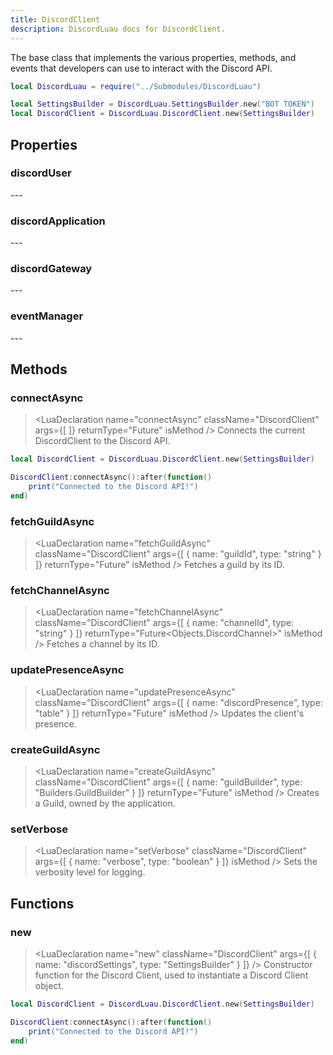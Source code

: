 ```yaml
---
title: DiscordClient
description: DiscordLuau docs for DiscordClient.
---
```

[//]: # (This file was automatically compiled through the Generator luau code under this repository)
[//]: # (if you want to edit the documentation of discord-luau, please write changes)
[//]: # (to the discord-luau repository itself, we extract the comments from discord-luau and translate)
[//]: # (them into markdown files that Nextra can interpret!)

[//]: # (----- DOCUMENT IMPORTS ----- )


[//]: # (----- DOCUMENT DESCRIPTION ----- )

The base class that implements the various properties, methods, and events that developers can use to interact with the Discord API.

```lua
local DiscordLuau = require("../Submodules/DiscordLuau")

local SettingsBuilder = DiscordLuau.SettingsBuilder.new("BOT TOKEN")
local DiscordClient = DiscordLuau.DiscordClient.new(SettingsBuilder)
```

[//]: # (----- DOCUMENT PROPERTIES ----- )

## Properties

### discordUser

<LuaProperty name="DiscordClient.discordUser" type="DiscordUser" />
---
					
### discordApplication

<LuaProperty name="DiscordClient.discordApplication" type="DiscordApplication" />
---
					
### discordGateway

<LuaProperty name="DiscordClient.discordGateway" type="DiscordGateway" />
---
	
### eventManager

<LuaProperty name="DiscordClient.eventManager" type="EventManager" />
---
	

[//]: # (----- DOCUMENT METHODS ----- )

## Methods

### connectAsync

> <LuaDeclaration name="connectAsync" className="DiscordClient" args={[  ]} returnType="Future" isMethod />
Connects the current DiscordClient to the Discord API.

```lua
local DiscordClient = DiscordLuau.DiscordClient.new(SettingsBuilder)

DiscordClient:connectAsync():after(function()
	print("Connected to the Discord API!")
end)
```
### fetchGuildAsync

> <LuaDeclaration name="fetchGuildAsync" className="DiscordClient" args={[ { name: "guildId", type: "string" } ]} returnType="Future<DiscordGuild>" isMethod />
Fetches a guild by its ID.
### fetchChannelAsync

> <LuaDeclaration name="fetchChannelAsync" className="DiscordClient" args={[ { name: "channelId", type: "string" } ]} returnType="Future<Objects.DiscordChannel>" isMethod />
Fetches a channel by its ID.
### updatePresenceAsync

> <LuaDeclaration name="updatePresenceAsync" className="DiscordClient" args={[ { name: "discordPresence", type: "table" } ]} returnType="Future<boolean>" isMethod />
Updates the client's presence.
### createGuildAsync

> <LuaDeclaration name="createGuildAsync" className="DiscordClient" args={[ { name: "guildBuilder", type: "Builders.GuildBuilder" } ]} returnType="Future<DiscordGuild>" isMethod />
Creates a Guild, owned by the application.
### setVerbose

> <LuaDeclaration name="setVerbose" className="DiscordClient" args={[ { name: "verbose", type: "boolean" } ]} isMethod />
Sets the verbosity level for logging.

[//]: # (----- DOCUMENT FUNCTIONS ----- )

## Functions

### new

> <LuaDeclaration name="new" className="DiscordClient" args={[ { name: "discordSettings", type: "SettingsBuilder" } ]} />
Constructor function for the Discord Client, used to instantiate a Discord Client object.
	

```lua
local DiscordClient = DiscordLuau.DiscordClient.new(SettingsBuilder)

DiscordClient:connectAsync():after(function()
	print("Connected to the Discord API!")
end)
```


